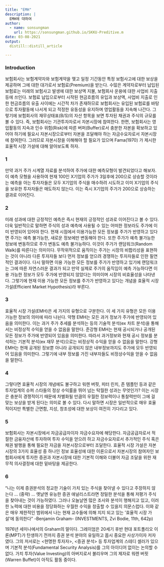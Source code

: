 ```yaml
---
title: "EMH"
description: |
  EMH에 대하여 
author:
  - name: sonsungman
    url: https://sonsungman.github.io/SKKU-Preditive.m
date: 03-08-2021
output:
  distill::distill_article

---
```



### Introduction


보험회사는 보험계약자와 보험계약을 맺고 일정 기간동안 특정 보험사고에 대한 보상을 제공하며 그에 대한 대가로서 보험료(Premium)을 받는다. 수많은 계약자로부터 납입된 보험료는 미래의 보험사고 발생에 대한 보상액 지불, 보험회사 운용에 대한 사업비 지출 등에 쓰인다. 보험료 납입으로부터 시작된 현금흐름의 유입과 보상액, 사업비 지출로 인한 현금흐름의 유출 사이에는 시간적 차가 존재하므로 보험회사는 유입된 보험료를 바탕으로 투자활동에 나서게 되고 적정한 유동성을 유지하며 영업활동을 지속해 나간다. 그렇기에 보험회사의 재무상태표(B/S)의 자산 항목을 보면 투자된 채권과 주식의 규모를 볼 수 있다. 즉, 보험회사는 기관투자자로서 자본시장에 참여한다. 한편, 보험회사는 영업활동의 지속과 인수 위험(Risk)에 따른 버퍼(Buffer)로서 충분한 자본을 확보하고 있어야 하기에 필요시 자본시장으로부터 자본을 조달해야 하는 자금수요자로서 자본시장에 참여한다. 그러므로 자본시장을 이해해야 할 필요가 있으며 Fama(1970) 가 제시한 효율적 시장 가설에 대해 알아보도록 하자.


### 1


만약 과거 주가 시계열 자료를 분석하여 주가에 대한 예측모형이 발견되었다고 해보자. 이 예측 모형을 사용하여 현재 100인 X기업의 주가가 3일후에 200으로 상승할 것이라는 예측을 아는 투자자들은 모두 X기업의 주식을 매수하려 시도하고 이미 X기업의 주식을 보유한 투자자들은 매도하지 않는다. 이는 즉시 X기업의 주가가 200으로 상승하는 결과로 이어진다.


### 2


미래 성과에 대한 긍정적인 예측은 즉시 현재의 긍정적인 성과로 이어진다고 볼 수 있다. 더욱 일반적으로 말하면 주식의 성과 예측에 사용될 수 있는 어떠한 정보라도 주가에 이미 반영되어 있어야 한다. 현재 시점에서 이용가능한 모든 정보를 주가가 반영하고 있다면 주가는 예측 불가능한, 새로운 정보에만 변동해야 한다. 또한 주가가 예측 불가능한 정보에 변동하므로 주가 변동도 예측 불가능하다. 이것이 주가가 랜덤워크(Random Walk)를 따른다는 의미이다. 무작위적으로 움직이는 주가는 시장의 비합리성을 표현하는 것이 아니라 다른 투자자들 보다 먼저 정보를 얻으려 경쟁하는 투자자들로 인한 필연적인 결과이다. 다시 말하면 이용 가능한 모든 정보를 주가가 반영하고 있기에 랜덤워크는 그에 따른 자연스러운 결과가 되고 만약 실제로 주가의 움직임이 예측 가능하다면 이용 가능한 정보가 모두 주가에 반영되지 않았다는 의미이며 시장의 비효율성을 나타낸다. 그렇기에 현재 이용 가능한 모든 정보를 주가가 반영하고 있다는 개념을 효율적 시장 가설(Efficient Market Hypothesis)라 부른다.


### 3


효율적 시장 가설(EMH)은 세 가지의 유형으로 구분한다. 이 세 가지 유형은 모든 이용 가능한 정보의 의미에 따라 나뉜다. 약형 EMH는 모든 과거 정보가 주가에 반영되어 있음을 의미한다. 이는 과거 주가 추세를 분석하는 등의 기술적 분석(ex 차트 분석)을 통해서는 비정상적 수익을 얻을 수 없음을 말한다. 준강형 EMH는 현재 공시되거나 공개된 모든 정보가 주가에 반영되어 있음을 의미한다. 따라서 과거정보와 현재 공시 정보를 분석하는 기본적 분석(ex 재무 분석)으로는 비정상적 수익을 얻을 수 없음을 말한다. 강형 EMH는 현재 공개된 정보뿐 아니라 공개되지 않은 내부정보까지도 주가에 모두 반영되어 있음을 의미한다. 그렇기에 내부 정보를 가진 내부자들도 비정상수익을 얻을 수 없음을 말한다.


### 4


그렇다면 효율적 시장의 개념에도 불구하고 워렌 버핏, 피터 린치, 존 템플턴 등과 같은 투자업계의 슈퍼 스타들의 정상 수익률을 뛰어 넘는 탁월한 성과는 무엇인가? 이는 시장은 충분히 경쟁적이기  때문에 차별화될 만큼의 우월한 정보력이나 통찰력만이 그에 걸 맞는 보상을 받게 된다는 의미로 볼 수 있다. 다시 말하면 시장은 일반적으로 매우 효율적이지만 특별한 근면함, 지성, 창조성에 대한 보상이 여전히 기다리고 있다.


### 5


보험회사는 자본시장에서 자금공급자이자 자금수요자에 해당한다. 자금공급자로서 적절한 금융자산에 투자하여 투자 수익을 얻으려 하고 자금수요자로서 추가적인 주식 혹은 채권 발행을 통해 필요한 자금을 자본시장으로부터 조달한다. 효율적 시장 가설은 자본시장의 3가지 효율성 중 하나인 정보 효율성에 대한 이론으로서 자본시장의 참여자인 보험회사에게 투자한 증권과 자본시장에 대한 기본적 이해와 더불어 자금 조달을 위한 재무적 의사결정에 대한 밑바탕을 제공한다.


### 6


“나는 이제 증권분석의 정교한 기술이 가치 있는 주식을 찾아낼 수 있다고 주장하지 않는다 … (중략) … 옛날엔 유능한 증권 애널리스트라면 정밀한 분석을 통해 저평가 주식을 찾아내는 것이 가능하였다. 그러나 오늘날엔 많은 조사와 분석이 행해지고 있고, 이러한 노력에 대한 비용을 정당화하는 우월한 수익을 창출할 수 있을지 의문스럽다. 이와 같은 매우 제한적인 범위에서 나는 현재 교수들에 의해 지지 되고 있는 ‘효율적 시장 가설’에 동의한다” -Benjamin Graham- (INVESTMENTS, Zvi Bodie, 11th, 642p)


1976년 세미나에서의 Graham의 말이다. 그레이엄은 20세기 후반 현대 포트폴리오 이론(MPT)가 탄생하기 전까지 증권 분석 분야의 유일하고 몹시 중요한 사상가이자 저자였다. 그의 저서로는 <현명한 투자자>, <증권 분석> 등 투자업계의 스테디 셀러가 있으며 기본적 분석(Fundamental Security Analysis)를 그의 아이디어 없이는 논의할 수 없다. 가치 투자(Value Investing)의 아버지로서 불리우며 그의 제자로 워렌 버핏(Warren Buffet)이 아직도 활동 중이다.
